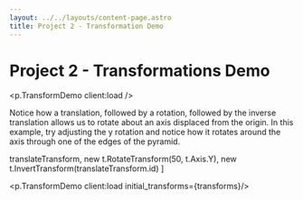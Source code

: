 ```yaml
---
layout: ../../layouts/content-page.astro
title: Project 2 - Transformation Demo
---
```



# Project 2 - Transformations Demo

<p.TransformDemo client:load />

Notice how a translation, followed by a rotation, followed by the inverse translation allows us to rotate about an axis displaced from the origin. In this example, try adjusting the y rotation and notice how it rotates around the axis through one of the edges of the pyramid.

  translateTransform,
  new t.RotateTransform(50, t.Axis.Y),
  new t.InvertTransform(translateTransform.id)
]

<p.TransformDemo client:load initial_transforms={transforms}/>
